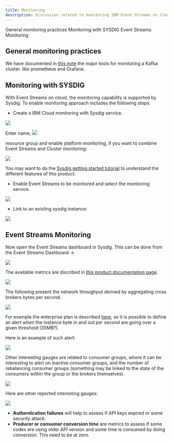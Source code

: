 ```yaml
---
title: Monitoring
description: Discussion related to monitoring IBM Event Streams on Cloud
---
```


<AnchorLinks>
  <AnchorLink>General monitoring practices</AnchorLink>
  <AnchorLink>Monitoring with SYSDIG</AnchorLink>
  <AnchorLink>Event Streams Monitoring</AnchorLink>
</AnchorLinks>

## General monitoring practices

We have documented in [this note](/technology/kafka-monitoring/) the major tools for monitoring a Kafka cluster. like prometheus and Grafana.

## Monitoring with SYSDIG

With Event Streams on cloud, the monitoring capability is supported by Sysdig. To enable monitoring approach includes the following steps:

* Create a IBM Cloud monitoring with Sysdig service.

![](./images/sysdig-0.png)

Enter name,
![](./images/sysdig-1.png)

resource group and enable platform monitoring, if you want to combine Event Streams and Cluster monitoring:

![](./images/sysdig-2.png)

You may want to do the [Sysdig getting started tutorial](https://cloud.ibm.com/docs/Monitoring-with-Sysdig?topic=Monitoring-with-Sysdig-getting-started#getting-started) to understand the different features of this product.

* Enable Event Streams to be monitored and select the monitoring service.


![](./images/sysdig-3.png)

* Link to an existing sysdig instance:


![](./images/sysdig-4.png)

## Event Streams Monitoring

Now open the Event Streams dashboard in Sysdig. This can be done from the Event Streams Dashboard ->

![](./images/es-sysdig-0.png)

The available metrics are discribed in [this product documentation page](https://cloud.ibm.com/docs/EventStreams?topic=EventStreams-metrics#metrics-available-by-service-plan).

![](./images/es-sysdig.png)

The following present the network throughput derived by aggregating cross brokers bytes per second.

![](./images/es-sysdig-2.png)

For example the enterprise plan is described [here](https://cloud.ibm.com/docs/EventStreams?topic=EventStreams-kafka_quotas#limits_enterprise), so it is possible to define an alert when the
instance byte in and out per second are going over a given threshold (35MB?).

Here is an example of such alert:

![](./images/es-sysdig-3.png)

Other interesting gauges are related to consumer groups, where it can be interesting to alert on inactive consumer groups, and the number of rebalancing consumer groups (something may be linked to the state of the consumers within the group or the brokers themselves).

![](./images/es-sysdig-4.png)


Here are other reported interesting gauges:

![](./images/other-gauges.png)

* **Authentication failures** will help to assess if API keys expired or some security attack.
* **Producer or consumer conversion time** are metrics to assess if some codes are using older API version and some time is consumed by doing conversion. This need to be at zero.
